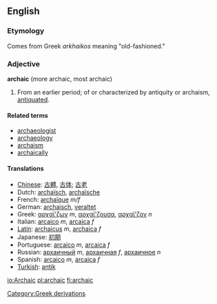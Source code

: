 ==English==

===Etymology===
Comes from Greek ''arkhaikos'' meaning "old-fashioned."

===Adjective===
'''archaic''' (more archaic, most archaic)

#From an earlier period; of or characterized by antiquity or archaism, [[antiquated]].

====Related terms====
*[[archaeologist]]
*[[archaeology]]
*[[archaism]]
*[[archaically]]

====Translations====
*[[Chinese]]: [[古體]], [[古体]]; [[古老]]
*Dutch: [[archaïsch]], [[archaïsche]]
*French: [[archaïque]] ''m/f''
*German: [[archaisch]], [[veraltet]]
*Greek: [[αρχαϊ'ζων]] ''m'', [[αρχαϊ'ζουσα]], [[αρχαϊ'ζον]] ''n''
*Italian: [[arcaico]] ''m'', [[arcaica]] ''f''
*[[Latin]]: [[archaicus]] ''m'', [[archaica]] ''f''
*Japanese: [[初期]]
*Portuguese: [[arcaico]] ''m'', [[arcaica]] ''f''
*Russian: [[архаичный]] ''m'', [[архаичная]] ''f'', [[архаичное]] ''n''
*Spanish: [[arcaico]] ''m'', [[arcaica]] ''f''
*[[Turkish]]: [[antik]]

[[Category:Greek derivations]]

[[io:Archaic]]
[[pl:archaic]]
[[fi:archaic]]